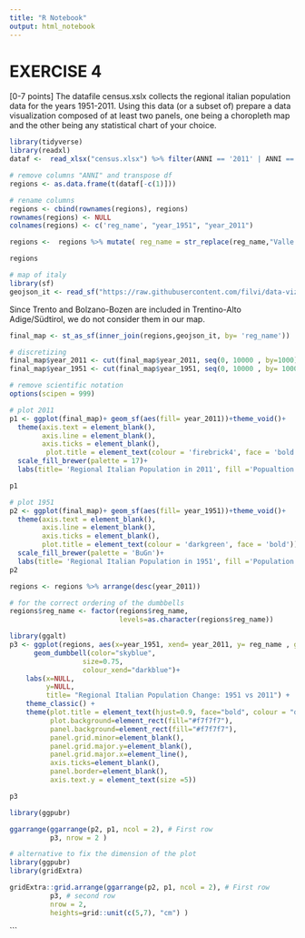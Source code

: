 ---
title: "R Notebook"
output: html_notebook
---

# EXERCISE 4
[0-7 points] The datafile census.xslx collects the regional italian population data for the years 1951-2011. Using this data (or a subset of) prepare a data visualization composed of at least two panels, one being a choropleth map and the other being any statistical chart of your choice.

```{r}
library(tidyverse)
library(readxl)
dataf <-  read_xlsx("census.xlsx") %>% filter(ANNI == '2011' | ANNI =='1951')
```


```{r}
# remove columns "ANNI" and transpose df
regions <- as.data.frame(t(dataf[-c(1)]))

# rename columns 
regions <- cbind(rownames(regions), regions)
rownames(regions) <- NULL
colnames(regions) <- c('reg_name', "year_1951", "year_2011")

regions <-  regions %>% mutate( reg_name = str_replace(reg_name,"Valle d'Aosta-Vallée d'Aoste",  "Valle d'Aosta/Vallée d'Aoste"))

regions
```


```{r}
# map of italy
library(sf)
geojson_it <- read_sf("https://raw.githubusercontent.com/filvi/data-viz/master/11-09-2020/limits_IT_regions.geojson") 

```

Since Trento and Bolzano-Bozen  are included in Trentino-Alto Adige/Südtirol, we do not consider them in our map.

```{r}
final_map <- st_as_sf(inner_join(regions,geojson_it, by= 'reg_name'))
```

```{r}
# discretizing 
final_map$year_2011 <- cut(final_map$year_2011, seq(0, 10000 , by=1000))
final_map$year_1951 <- cut(final_map$year_1951, seq(0, 10000 , by= 1000))

```

```{r}
# remove scientific notation
options(scipen = 999)

# plot 2011
p1 <- ggplot(final_map)+ geom_sf(aes(fill= year_2011))+theme_void()+
  theme(axis.text = element_blank(), 
        axis.line = element_blank(),
        axis.ticks = element_blank(),
         plot.title = element_text(colour = 'firebrick4', face = 'bold'))+
  scale_fill_brewer(palette = 17)+
  labs(title= 'Regional Italian Population in 2011', fill ='Popualtion')

p1
```

```{r}
# plot 1951
p2 <- ggplot(final_map)+ geom_sf(aes(fill= year_1951))+theme_void()+
  theme(axis.text = element_blank(), 
        axis.line = element_blank(),
        axis.ticks = element_blank(),
        plot.title = element_text(colour = 'darkgreen', face = 'bold'))+
  scale_fill_brewer(palette = 'BuGn')+
  labs(title= 'Regional Italian Population in 1951', fill ='Population')
p2
```

```{r}
regions <- regions %>% arrange(desc(year_2011))

# for the correct ordering of the dumbbells
regions$reg_name <- factor(regions$reg_name, 
                           levels=as.character(regions$reg_name)) 
```



```{r}
library(ggalt)
p3 <- ggplot(regions, aes(x=year_1951, xend= year_2011, y= reg_name , group= reg_name))+
      geom_dumbbell(color="skyblue", 
                  size=0.75, 
                  colour_xend="darkblue")+
    labs(x=NULL, 
         y=NULL, 
         title= "Regional Italian Population Change: 1951 vs 2011") +
    theme_classic() +
    theme(plot.title = element_text(hjust=0.9, face="bold", colour = "darkblue"),
          plot.background=element_rect(fill="#f7f7f7"),
          panel.background=element_rect(fill="#f7f7f7"),
          panel.grid.minor=element_blank(),
          panel.grid.major.y=element_blank(),
          panel.grid.major.x=element_line(),
          axis.ticks=element_blank(),
          panel.border=element_blank(), 
          axis.text.y = element_text(size =5))

p3
```


```{r}
library(ggpubr)

ggarrange(ggarrange(p2, p1, ncol = 2), # First row 
          p3, nrow = 2 ) 
```



```{r}
# alternative to fix the dimension of the plot
library(ggpubr)
library(gridExtra)

gridExtra::grid.arrange(ggarrange(p2, p1, ncol = 2), # First row 
          p3, # second row
          nrow = 2,
          heights=grid::unit(c(5,7), "cm") )
```
```

